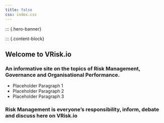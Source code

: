 ```yaml
---
title: false
css: index.css
---
```


::: {.hero-banner}


::: {.content-block}

::: {.hero-text}
# Welcome to VRisk.io

### An informative site on the topics of Risk Management, Governance and Organisational Performance.

- Placeholder Paragraph 1
- Placeholder Paragraph 2
- Placeholder Paragraph 3

### Risk Management is everyone's responsibility, inform, debate and discuss here on VRisk.io

:::

